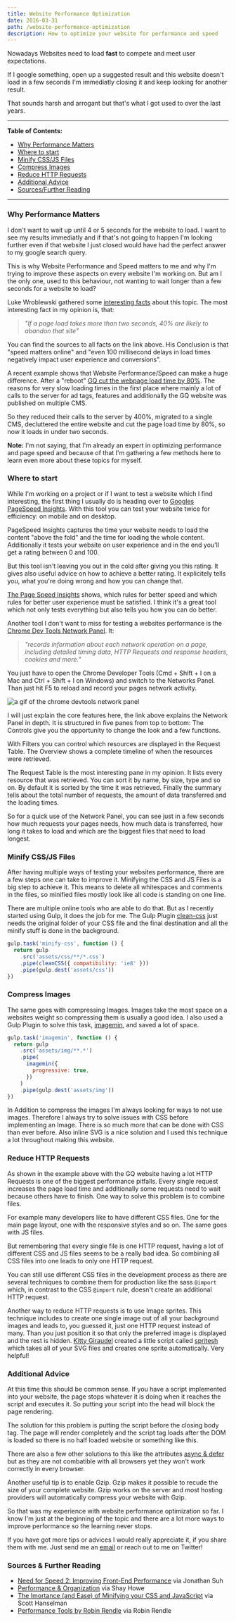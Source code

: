```yaml
---
title: Website Performance Optimization
date: 2016-03-31
path: /website-performance-optimization
description: How to optimize your website for performance and speed
---
```


Nowadays Websites need to load **fast** to compete and meet user expectations.

If I google something, open up a suggested result and this website doesn't load
in a few seconds I'm immediatly closing it and keep looking for another result.

That sounds harsh and arrogant but that's what I got used to over the last
years.

---

**Table of Contents:**

- [Why Performance Matters](#why-performance-matters)
- [Where to start](#where-to-start)
- [Minify CSS/JS Files](#minify-css/js)
- [Compress Images](#compress-images)
- [Reduce HTTP Requests](#reduce-http-requests)
- [Additional Advice](#additional-advice)
- [Sources/Further Reading](#sources/further-reading)

---

### <a name="why-performance-matters"></a>Why Performance Matters

I don't want to wait up until 4 or 5 seconds for the website to load. I want to
see my results immediatly and if that's not going to happen I'm looking further
even if that website I just closed would have had the perfect answer to my
google search query.

This is why Website Performance and Speed matters to me and why I'm trying to
improve these aspects on every website I'm working on. But am I the only one,
used to this behaviour, not wanting to wait longer than a few seconds for a
website to load?

Luke Wroblewski gathered some
[interesting facts](http://www.lukew.com/ff/entry.asp?1553) about this topic.
The most interesting fact in my opinion is, that:

> _"If a page load takes more than two seconds, 40% are likely to abandon that
> site"_

You can find the sources to all facts on the link above. His Conclusion is that
"speed matters online" and "even 100 millisecond delays in load times negatively
impact user experience and conversions".

A recent example shows that Website Performance/Speed can make a huge
difference. After a "reboot"
[GQ cut the webpage load time by 80%](http://digiday.com/publishers/gq-com-cut-page-load-time-80-percent/).
The reasons for very slow loading times in the first place where mainly a lot of
calls to the server for ad tags, features and additionally the GQ website was
published on multiple CMS.

So they reduced their calls to the server by 400%, migrated to a single CMS,
decluttered the entire website and cut the page load time by 80%, so now it
loads in under two seconds.

**Note:** I'm not saying, that I'm already an expert in optimizing performance
and page speed and because of that I'm gathering a few methods here to learn
even more about these topics for myself.

### <a name="where-to-start"></a>Where to start

While I'm working on a project or if I want to test a website which I find
interesting, the first thing I usually do is heading over to
[Googles PageSpeed Insights](https://developers.google.com/speed/pagespeed/insights/).
With this tool you can test your website twice for efficiency: on mobile and on
desktop.

PageSpeed Insights captures the time your website needs to load the content
"above the fold" and the time for loading the whole content. Additionally it
tests your website on user experience and in the end you'll get a rating between
0 and 100.

But this tool isn't leaving you out in the cold after giving you this rating. It
gives also useful advice on how to achieve a better rating. It explicitely tells
you, what you're doing wrong and how you can change that.

[The Page Speed Insights](https://developers.google.com/speed/docs/insights/rules)
shows, which rules for better speed and which rules for better user experience
must be satisfied. I think it's a great tool which not only tests everything but
also tells you how you can do better.

Another tool I don't want to miss for testing a websites performance is the
[Chrome Dev Tools Network Panel](https://developers.google.com/web/tools/chrome-devtools/profile/network-performance/resource-loading).
It:

> _"records information about each network operation on a page, including
> detailed timing data, HTTP Requests and response headers, cookies and more."_

You just have to open the Chrome Developer Tools (Cmd + Shift + I on a Mac and
Ctrl + Shift + I on Windows) and switch to the Networks Panel. Than just hit F5
to reload and record your pages network activity.

![a gif of the chrome devtools network panel](/images/chrome-dev-tools_network-panel.jpg)

I will just explain the core features here, the link above explains the Network
Panel in depth. It is structured in five panes from top to bottom: The Controls
give you the opportunity to change the look and a few functions.

With Filters you can control which resources are displayed in the Request Table.
The Overview shows a complete timeline of when the resources were retrieved.

The Request Table is the most interesting pane in my opinion. It lists every
resource that was retrieved. You can sort it by name, by size, type and so on.
By default it is sorted by the time it was retrieved. Finally the summary tells
about the total number of requests, the amount of data transferred and the
loading times.

So for a quick use of the Network Panel, you can see just in a few seconds how
much requests your pages needs, how much data is transferred, how long it takes
to load and which are the biggest files that need to load longest.

### <a name="minify-css/js"></a>Minify CSS/JS Files

After having multiple ways of testing your websites performance, there are a few
steps one can take to improve it. Minifying the CSS and JS Files is a big step
to achieve it. This means to delete all whitespaces and comments in the files,
so minified files mostly look like all code is standing on one line.

There are multiple online tools who are able to do that. But as I recently
started using Gulp, it does the job for me. The Gulp Plugin
[clean-css](https://github.com/scniro/gulp-clean-css) just needs the original
folder of your CSS file and the final destination and all the minify stuff is
done in the background.

```javascript
gulp.task('minify-css', function () {
  return gulp
    .src('assets/css/**/*.css')
    .pipe(cleanCSS({ compatibility: 'ie8' }))
    .pipe(gulp.dest('assets/css'))
})
```

### <a name="compress-images"></a>Compress Images

The same goes with compressing Images. Images take the most space on a websites
weight so compressing them is usually a good idea. I also used a Gulp Plugin to
solve this task, [imagemin](https://github.com/sindresorhus/gulp-imagemin), and
saved a lot of space.

```javascript
gulp.task('imagemin', function () {
  return gulp
    .src('assets/img/**.*')
    .pipe(
      imagemin({
        progressive: true,
      })
    )
    .pipe(gulp.dest('assets/img'))
})
```

In Addition to compress the images I'm always looking for ways to not use
images. Therefore I always try to solve issues with CSS before implementing an
Image. There is so much more that can be done with CSS than ever before. Also
inline SVG is a nice solution and I used this technique a lot throughout making
this website.

### <a name="reduce-http-requests"></a>Reduce HTTP Requests

As shown in the example above with the GQ website having a lot HTTP Requests is
one of the biggest performance pitfalls. Every single request increases the page
load time and additionally some requests need to wait because others have to
finish. One way to solve this problem is to combine files.

For example many developers like to have different CSS files. One for the main
page layout, one with the responsive styles and so on. The same goes with JS
files.

But remembering that every single file is one HTTP request, having a lot of
different CSS and JS files seems to be a really bad idea. So combining all CSS
files into one leads to only one HTTP request.

You can still use different CSS files in the development process as there are
several techniques to combine them for production like the sass `@import` which,
in contrast to the CSS `@import` rule, doesn't create an additional HTTP
request.

Another way to reduce HTTP requests is to use Image sprites. This technique
includes to create one single image out of all your background images and leads
to, you guessed it, just one HTTP request instead of many. Than you just
position it so that only the preferred image is displayed and the rest is
hidden. [Kitty Giraudel](https://twitter.com/KittyGiraudel) created a little
script called
[spritesh](http://dev.edenspiekermann.com/2016/02/10/introducing-spritesh/)
which takes all of your SVG files and creates one sprite automatically. Very
helpful!

### <a name="additional-advice"></a>Additional Advice

At this time this should be common sense. If you have a script implemented into
your website, the page stops whatever it is doing when it reaches the script and
executes it. So putting your script into the head will block the page rendering.

The solution for this problem is putting the script before the closing body tag.
The page will render completely and the script tag loads after the DOM is loaded
so there is no half loaded website or something like this.

There are also a few other solutions to this like the attributes
[async & defer](https://developer.mozilla.org/docs/Web/HTML/Element/script) but
as they are not combatible with all browsers yet they won't work correctly in
every browser.

Another useful tip is to enable Gzip. Gzip makes it possible to recude the size
of your complete website. Gzip works on the server and most hosting providers
will automatically compress your website with Gzip.

So that was my experience with website performance optimization so far. I know
I'm just at the beginning of the topic and there are a lot more ways to improve
performance so the learning never stops.

If you have got more tips or advices I would really appreciate it, if you share
them with me. Just send me an [email](mailto:marco@marcoheine.com) or reach out
to me on Twitter!

### <a name="sources/further-reading"></a>Sources & Further Reading

- [Need for Speed 2: Improving Front-End Performance](https://jonsuh.com/blog/need-for-speed-2/)
  via Jonathan Suh
- [Performance & Organization](http://learn.shayhowe.com/advanced-html-css/performance-organization/)
  via Shay Howe
- [The Imortance (and Ease) of Minifying your CSS and JavaScript](http://www.hanselman.com/blog/TheImportanceAndEaseOfMinifyingYourCSSAndJavaScriptAndOptimizingPNGsForYourBlogOrWebsite.aspx)
  via Scott Hanselman
- [Performance Tools by Robin Rendle](https://css-tricks.com/performance-tools/)
  via Robin Rendle
